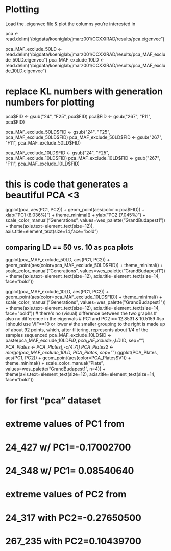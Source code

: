 # Plotting
Load the .eigenvec file & plot the columns you're interested in

pca <- read.delim("/bigdata/koeniglab/jmarz001/CCXXIRAD/results/pca.eigenvec")

pca_MAF_exclude_50LD <- read.delim("/bigdata/koeniglab/jmarz001/CCXXIRAD/results/pca_MAF_exclude_50LD.eigenvec")
pca_MAF_exclude_10LD <- read.delim("/bigdata/koeniglab/jmarz001/CCXXIRAD/results/pca_MAF_exclude_10LD.eigenvec")

# replace KL numbers with generation numbers for plotting
pca$FID <- gsub("24", "F25", pca$FID)
pca$FID <- gsub("267", "F11", pca$FID)

pca_MAF_exclude_50LD$FID <- gsub("24", "F25", pca_MAF_exclude_50LD$FID)
pca_MAF_exclude_50LD$FID <- gsub("267", "F11", pca_MAF_exclude_50LD$FID)

pca_MAF_exclude_10LD$FID <- gsub("24", "F25", pca_MAF_exclude_10LD$FID)
pca_MAF_exclude_10LD$FID <- gsub("267", "F11", pca_MAF_exclude_10LD$FID)

# this is code that generates a beautiful PCA <3
ggplot(pca, aes(PC1, PC2)) + geom_point(aes(color = pca$FID)) + xlab("PC1 (8.036%)") + theme_minimal() + ylab("PC2 (7.045%)") + scale_color_manual("Generations", values=wes_palette("GrandBudapest1")) + theme(axis.text=element_text(size=12)), axis.title=element_text(size=14,face="bold")

## comparing LD == 50 vs. 10 as pca plots
ggplot(pca_MAF_exclude_50LD, aes(PC1, PC2)) + geom_point(aes(color=pca_MAF_exclude_50LD$FID)) + theme_minimal() + scale_color_manual("Generations", values=wes_palette("GrandBudapest1")) + theme(axis.text=element_text(size=12), axis.title=element_text(size=14, face="bold"))

ggplot(pca_MAF_exclude_10LD, aes(PC1, PC2)) + geom_point(aes(color=pca_MAF_exclude_10LD$FID)) + theme_minimal() + scale_color_manual("Generations", values=wes_palette("GrandBudapest1")) + theme(axis.text=element_text(size=12), axis.title=element_text(size=14, face="bold"))
# there's no (visual) difference between the two graphs
# also no difference in the eigenvals
# PC1 and PC2 == 12.8531 & 10.5159
#so I should use VIF==10 or lower
# the smaller grouping to the right is made up of about 92 points, which, after filtering, represents about 1/4 of the samples sequenced
pca_MAF_exclude_10LD$ID <- paste(pca_MAF_exclude_10LD$FID, pca_MAF_exclude_10LD$IID, sep="_")
PCA_Plates <- PCA_Plates[,-c(4:7)]
PCA_Plates2 <- merge(pca_MAF_exclude_10LD, PCA_Plates, sep="_")
ggplot(PCA_Plates, aes(PC1, PC2)) + geom_point(aes(color=PCA_Plates$V1)) + theme_minimal() + scale_color_manual("Plate", values=wes_palette("GrandBudapest1", n=4)) + theme(axis.text=element_text(size=12), axis.title=element_text(size=14, face="bold"))

# for first "pca" dataset
######################################
# extreme values of PC1 from
# 24_427 w/ PC1=-0.17002700
# 24_348 w/ PC1= 0.08540640

# extreme values of PC2 from
# 24_317 with PC2=-0.27650500
# 267_235 with PC2=0.10439700
